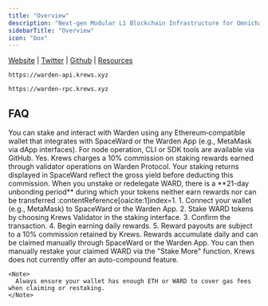 ```yaml
---
title: "Overview"
description: "Next-gen Modular L1 Blockchain Infrastructure for Omnichain Applications"
sidebarTitle: "Overview"
icon: "box"
---
```


[Website](https://wardenprotocol.org/) <Icon icon="arrow-up-right" /> | [Twitter](https://x.com/wardenprotocol) <Icon icon="arrow-up-right" /> | [Github](https://github.com/warden-protocol) <Icon icon="arrow-up-right" /> | [Resources](https://wardenprotocol.org/blog) <Icon icon="arrow-up-right" />

<CodeGroup>

```API API
https://warden-api.krews.xyz 
```


```RPC RPC
https://warden-rpc.krews.xyz
```

</CodeGroup>

## FAQ

<AccordionGroup>
  <Accordion title="What wallets are supported for Warden Protocol?">
    You can stake and interact with Warden using any Ethereum‑compatible wallet that integrates with SpaceWard or the Warden App (e.g., MetaMask via dApp interfaces). For node operation, CLI or SDK tools are available via GitHub.
  </Accordion>
  <Accordion title="Is there a fee?">
    Yes. Krews charges a 10% commission on staking rewards earned through validator operations on Warden Protocol. Your staking returns displayed in SpaceWard reflect the gross yield before deducting this commission.
  </Accordion>
  <Accordion title="What is the unbonding period?">
    When you unstake or redelegate WARD, there is a **21-day unbonding period** during which your tokens neither earn rewards nor can be transferred :contentReference[oaicite:1]index=1.
  </Accordion>
  <Accordion title="How do I stake with Krews on Warden Protocol?">
    1. Connect your wallet (e.g., MetaMask) to SpaceWard or the Warden App.
    2. Stake WARD tokens by choosing Krews Validator in the staking interface.
    3. Confirm the transaction.
    4. Begin earning daily rewards.
    5. Reward payouts are subject to a 10% commission retained by Krews.
  </Accordion>
  <Accordion title="How can I claim and restake rewards?">
    Rewards accumulate daily and can be claimed manually through SpaceWard or the Warden App. You can then manually restake your claimed WARD via the "Stake More" function. Krews does not currently offer an auto-compound feature.

    <Note>
      Always ensure your wallet has enough ETH or WARD to cover gas fees when claiming or restaking.
    </Note>
  </Accordion>
</AccordionGroup>